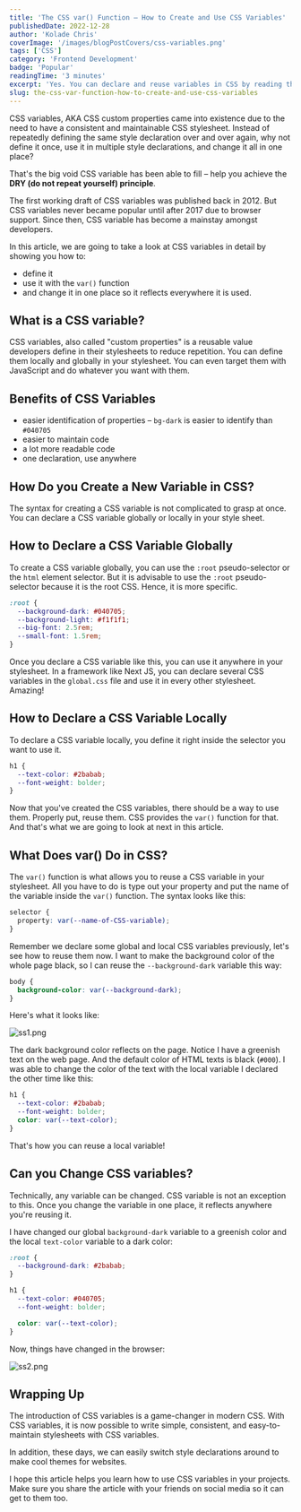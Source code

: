 ```yaml
---
title: 'The CSS var() Function – How to Create and Use CSS Variables'
publishedDate: 2022-12-28
author: 'Kolade Chris'
coverImage: '/images/blogPostCovers/css-variables.png'
tags: ['CSS']
category: 'Frontend Development'
badge: 'Popular'
readingTime: '3 minutes'
excerpt: 'Yes. You can declare and reuse variables in CSS by reading this article.'
slug: the-css-var-function-how-to-create-and-use-css-variables
---
```



CSS variables, AKA CSS custom properties came into existence due to the need to have a consistent and maintainable CSS stylesheet. Instead of repeatedly defining the same style declaration over and over again, why not define it once, use it in multiple style declarations, and change it all in one place?

That's the big void CSS variable has been able to fill – help you achieve the **DRY (do not repeat yourself) principle**.

The first working draft of CSS variables was published back in 2012. But CSS variables never became popular until after 2017 due to browser support. Since then, CSS variable has become a mainstay amongst developers.

In this article, we are going to take a look at CSS variables in detail by showing you how to:

- define it
- use it with the `var()` function
- and change it in one place so it reflects everywhere it is used.

## What is a CSS variable?

CSS variables, also called "custom properties" is a reusable value developers define in their stylesheets to reduce repetition. You can define them locally and globally in your stylesheet. You can even target them with JavaScript and do whatever you want with them.

## Benefits of CSS Variables

- easier identification of properties – `bg-dark` is easier to identify than `#040705`
- easier to maintain code
- a lot more readable code
- one declaration, use anywhere

## How Do you Create a New Variable in CSS?

The syntax for creating a CSS variable is not complicated to grasp at once. You can declare a CSS variable globally or locally in your style sheet.

## How to Declare a CSS Variable Globally

To create a CSS variable globally, you can use the `:root` pseudo-selector or the `html` element selector. But it is advisable to use the `:root` pseudo-selector because it is the root CSS. Hence, it is more specific.

```css
:root {
  --background-dark: #040705;
  --background-light: #f1f1f1;
  --big-font: 2.5rem;
  --small-font: 1.5rem;
}
```

Once you declare a CSS variable like this, you can use it anywhere in your stylesheet. In a framework like Next JS, you can declare several CSS variables in the `global.css` file and use it in every other stylesheet. Amazing!

<NewsletterFrameInPost />

## How to Declare a CSS Variable Locally

To declare a CSS variable locally, you define it right inside the selector you want to use it.

```css
h1 {
  --text-color: #2babab;
  --font-weight: bolder;
}
```

Now that you've created the CSS variables, there should be a way to use them. Properly put, reuse them. CSS provides the `var()` function for that. And that's what we are going to look at next in this article.

## What Does var() Do in CSS?

The `var()` function is what allows you to reuse a CSS variable in your stylesheet. All you have to do is type out your property and put the name of the variable inside the `var()` function. The syntax looks like this:

```css
selector {
  property: var(--name-of-CSS-variable);
}
```

Remember we declare some global and local CSS variables previously, let's see how to reuse them now. I want to make the background color of the whole page black, so I can reuse the `--background-dark` variable this way:

```css
body {
  background-color: var(--background-dark);
}
```

Here's what it looks like:

![ss1.png](https://media.graphassets.com/wRaiHaSG65YQqKiDs8zg)

The dark background color reflects on the page. Notice I have a greenish text on the web page. And the default color of HTML texts is black (`#000`). I was able to change the color of the text with the local variable I declared the other time like this:

```css
h1 {
  --text-color: #2babab;
  --font-weight: bolder;
  color: var(--text-color);
}
```

That's how you can reuse a local variable!

## Can you Change CSS variables?

Technically, any variable can be changed. CSS variable is not an exception to this. Once you change the variable in one place, it reflects anywhere you're reusing it.

I have changed our global `background-dark` variable to a greenish color and the local `text-color` variable to a dark color:

```css
:root {
  --background-dark: #2babab;
}

h1 {
  --text-color: #040705;
  --font-weight: bolder;

  color: var(--text-color);
}
```

Now, things have changed in the browser:

![ss2.png](https://media.graphassets.com/yVCccp5HSxbapqWWWC5e)

## Wrapping Up

The introduction of CSS variables is a game-changer in modern CSS. With CSS variables, it is now possible to write simple, consistent, and easy-to-maintain stylesheets with CSS variables.

In addition, these days, we can easily switch style declarations around to make cool themes for websites.

I hope this article helps you learn how to use CSS variables in your projects. Make sure you share the article with your friends on social media so it can get to them too.
